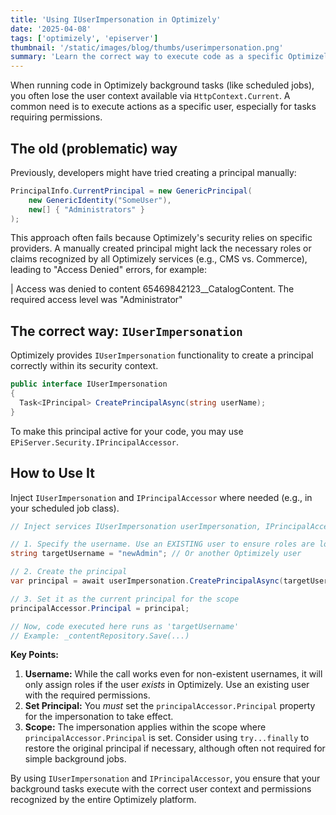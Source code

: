 ```yaml
---
title: 'Using IUserImpersonation in Optimizely'
date: '2025-04-08'
tags: ['optimizely', 'episerver']
thumbnail: '/static/images/blog/thumbs/userimpersonation.png'
summary: 'Learn the correct way to execute code as a specific Optimizely user in background processes like scheduled jobs using IUserImpersonation and IPrincipalAccessor.'
---
```


When running code in Optimizely background tasks (like scheduled jobs), you often lose the user context available via `HttpContext.Current`. A common need is to execute actions as a specific user, especially for tasks requiring permissions.

## The old (problematic) way

Previously, developers might have tried creating a principal manually:

```csharp
PrincipalInfo.CurrentPrincipal = new GenericPrincipal(
    new GenericIdentity("SomeUser"),
    new[] { "Administrators" }
);
```

This approach often fails because Optimizely's security relies on specific providers. A manually created principal might lack the necessary roles or claims recognized by all Optimizely services (e.g., CMS vs. Commerce), leading to "Access Denied" errors, for example:

| Access was denied to content 65469842123\_\_CatalogContent. The required access level was "Administrator"

## The correct way: `IUserImpersonation`

Optimizely provides `IUserImpersonation` functionality to create a principal correctly within its security context.

```csharp
public interface IUserImpersonation
{
  Task<IPrincipal> CreatePrincipalAsync(string userName);
}
```

To make this principal active for your code, you may use `EPiServer.Security.IPrincipalAccessor`.

## How to Use It

Inject `IUserImpersonation` and `IPrincipalAccessor` where needed (e.g., in your scheduled job class).

```csharp
// Inject services IUserImpersonation userImpersonation, IPrincipalAccessor principalAccessor

// 1. Specify the username. Use an EXISTING user to ensure roles are loaded.
string targetUsername = "newAdmin"; // Or another Optimizely user

// 2. Create the principal
var principal = await userImpersonation.CreatePrincipalAsync(targetUsername);

// 3. Set it as the current principal for the scope
principalAccessor.Principal = principal;

// Now, code executed here runs as 'targetUsername'
// Example: _contentRepository.Save(...)
```

**Key Points:**

1.  **Username:** While the call works even for non-existent usernames, it will only assign roles if the user _exists_ in Optimizely. Use an existing user with the required permissions.
2.  **Set Principal:** You _must_ set the `principalAccessor.Principal` property for the impersonation to take effect.
3.  **Scope:** The impersonation applies within the scope where `principalAccessor.Principal` is set. Consider using `try...finally` to restore the original principal if necessary, although often not required for simple background jobs.

By using `IUserImpersonation` and `IPrincipalAccessor`, you ensure that your background tasks execute with the correct user context and permissions recognized by the entire Optimizely platform.
